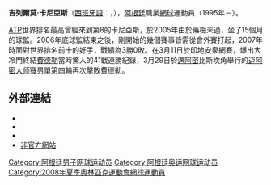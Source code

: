 {{Infobox 網球選手
|姓名=Guillermo Cañas
|照片=Guillermo Cañas US Open 08.jpg
|caption=2008年
|国籍={{ARG}}
|生日={{birth_date_and_age|1977|11|25|mf=y}}
|出生地=[[阿根廷|阿根廷]][[布宜諾斯艾利斯|布宜諾斯艾利斯]]
|居住地=[[阿根廷|阿根廷]][[布宜諾斯艾利斯|布宜諾斯艾利斯]]
|身高=185cm
|体重=86kg
|持拍手=右
|反拍=雙手
|转职业年=1995年
|球拍=Wilson nCode nPro Surge
|球衣=
|球鞋=
|单打最高排名=8（2005年6月6日）
|双打最高排名=47（2002年7月15日）
|现单打排名=14
|现双打排名=195
|单打冠军头衔=7
|双打冠军头衔=2
|职业战绩=252勝195負
|奖金=5,285,575美元
|澳网最好成绩=第四輪（04 05）
|法网最好成绩=四分之一決賽（02 05 07）
|温网最好成绩=第四輪（01）
|美网最好成绩=第三輪（04）
|大满贯个数=
|奥运会最好成绩=
}}

'''吉列爾莫·卡尼亞斯'''（[[西班牙語|西班牙語]]：'''{{lang|es|Guillermo Cañas}}'''，{{bd|1977年|11月25日|catIdx=C}}），[[阿根廷|阿根廷]]職業[[網球|網球]]運動員（1995年－）。

[[職業網球聯合會|ATP]]世界排名最高曾經來到第8的卡尼亞斯，於2005年由於藥檢未過，坐了15個月的球監。2006年底球監結束之後，剛開始的幾個賽事皆需從會外賽打起，2007年時面對世界排名前十的好手，戰績為3勝0敗。在3月11日於印地安泉網賽，爆出大冷門終結[[費德勒|費德勒]]當時驚人的41戰連勝紀錄，3月29日於[[邁阿密|邁阿密]]比斯坎角舉行的[[迈阿密大师賽|迈阿密大师賽]]男單第四輪再次擊敗費德勒。

== 外部連結 ==
{{Commonscat|Guillermo Cañas}}
* {{ATP|id=C433}}
* {{ITF Profile|id=10011926}}
* {{DavisCupplayerlink|id=10011926}}
* [http://www.canas-online.de/ 非官方網站]{{Wayback|url=http://www.canas-online.de/ |date=20080917202544 }}{{en}}

{{DEFAULTSORT:Cañas, Guillermo}}

[[Category:阿根廷男子网球运动员|Category:阿根廷男子网球运动员]]
[[Category:阿根廷奥运网球运动员|Category:阿根廷奥运网球运动员]]
[[Category:2008年夏季奧林匹克運動會網球運動員|Category:2008年夏季奧林匹克運動會網球運動員]]